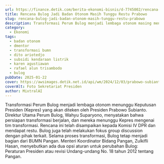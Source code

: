 ```yaml
---
url: https://finance.detik.com/berita-ekonomi-bisnis/d-7745002/rencana-bulog-jadi-badan-otonom-masih-tunggu-restu-prabowo
title: Rencana Bulog Jadi Badan Otonom Masih Tunggu Restu Prabowo
slug: rencana-bulog-jadi-badan-otonom-masih-tunggu-restu-prabowo
description: Transformasi Perum Bulog menjadi lembaga otonom masing menunggu Keputusan Presiden (Kepres) yang akan diteken oleh Presiden Prabowo Subianto.
category:
  - Ekonomi
tags:
  - badan otonom
  - dmentor
  - transformasi bumn
  - dito ariotedjo
  - subsidi kendaraan listrik
  - karen agustiawan
  - rafael alun trisambodo
  - bulog
pubDate: 2025-01-22
cover: https://awsimages.detik.net.id/api/wm/2024/12/03/prabowo-subianto_169.png?wid=54&w=650&v=1&t=jpeg
coverAlt: Foto Sekretariat Presiden
author: MixtralAI
---
```

Transformasi Perum Bulog menjadi lembaga otonom menunggu Keputusan Presiden (Kepres) yang akan diteken oleh Presiden Prabowo Subianto. Direktur Utama Perum Bulog, Wahyu Suparyono, menyatakan bahwa persiapan transformasi berjalan, dan mereka menunggu Kepres mengenai tim transformasi. Rencana ini telah disampaikan kepada Komisi IV DPR dan mendapat restu. Bulog juga telah melakukan fokus group discussion dengan pihak terkait. Selama proses transformasi, Bulog tetap menjadi bagian dari BUMN Pangan. Menteri Koordinator Bidang Pangan, Zulkifli Hasan, menyebutkan ada dua opsi aturan untuk perubahan Bulog: Peraturan Presiden atau revisi Undang-undang No. 18 tahun 2012 tentang Pangan.
